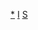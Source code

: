 {{asbox
|image=Flag of Italy.svg
|category=意大利體育人物小作品
|subject=與[[意大利]][[:Category:意大利運動員|運動員]]相關的
|name=Template:Italy-sport-bio-stub
}}<noinclude>
[[Category:意大利體育人物小作品|*]]
[[Category:各國體育人物小作品模板|I]]
[[Category:意大利人物小作品模板|S]]
</noinclude>
